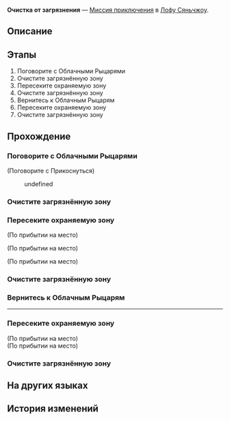 {{Дополнить|Диалоги.}}
{{Миссия Инфобокс
|id              = 4072121
|Название        = 
|Изображение     = Миссия Освоения Очистка от загрязнения.png
|Тип             = Миссия приключения
|События         = 
|Глава           = 
|Условия         = 
|Персонажи       = Командир Облачных Рыцарей; Огорчённый рыцарь; Первопроходец; Солдат Облачных Рыцарей
|СтартЛокация    = Порт Звездочёт Навалия
|Мир             = Лофу Сяньчжоу
|Локации         = Порт Звездочёт Навалия
|Предыдущая      = 
|Следующая       = 
|Награды         = 
}}
'''Очистка от загрязнения''' — [[Миссия приключения]] в [[Лофу Сяньчжоу]].

==Описание==
{{Описание|<!--официальное описание из Перекрёстка судеб-->}}

==Этапы==
# Поговорите с Облачными Рыцарями
# Очистите загрязнённую зону
# Пересеките охраняемую зону
# Очистите загрязнённую зону
# Вернитесь к Облачным Рыцарям
# Пересеките охраняемую зону
# Очистите загрязнённую зону

==Прохождение==
{{Дополнить}}


===Поговорите с Облачными Рыцарями===
{{Описание миссии|локация=Порт Звездочёт Навалия|Поговорите с Облачными Рыцарями, охраняющими порт Звездочёт Навалия, и узнайте, не требуется ли им помощь.}}
{{Диалог Начало}}

;(Поговорите с Прикоснуться)
<!--Unknown TalkSentence: 407212101-->
<!--Unknown TalkSentence: 407212102-->
<!--Unknown TalkSentence: 407212103-->
:{{Диалог|Стрелка}} undefined
<!--Unknown TalkSentence: 407212106-->
<!--Unknown TalkSentence: 407212107-->
<!--Unknown TalkSentence: 407212108-->
<!--Unknown TalkSentence: 407212109-->
{{Диалог Конец}}

===Очистите загрязнённую зону===
{{Описание миссии|локация=Порт Звездочёт Навалия|Очистите все загрязнения.}}
{{Диалог Начало}}
{{Диалог Конец}}

===Пересеките охраняемую зону===
{{Описание миссии|локация=Порт Звездочёт Навалия|Используйте Дитина для пересечения охраняемой зоны и постарайтесь не привлечь внимание противников.}}
{{Диалог Начало}}
;(По прибытии на место)

;(По прибытии на место)
<!--Unknown TalkSentence: 407212119-->
;(По прибытии на место)
{{Диалог Конец}}

===Очистите загрязнённую зону===
{{Описание миссии|локация=Порт Звездочёт Навалия|Очистите все загрязнения.}}
{{Диалог Начало}}
{{Диалог Конец}}

===Вернитесь к Облачным Рыцарям===
{{Описание миссии|локация=Порт Звездочёт Навалия|Вернитесь к Облачным Рыцарям, охраняющим порт Звездочёт Навалия, и получите награду.}}
{{Диалог Начало}}
----
<!--Unknown TalkSentence: 407212120-->
<!--Unknown TalkSentence: 407212121-->
<!--Unknown TalkSentence: 407212123-->
{{Диалог Конец}}

===Пересеките охраняемую зону===
{{Описание миссии|локация=Порт Звездочёт Навалия|Используйте Дитина для пересечения охраняемой зоны и постарайтесь не привлечь внимание противников.}}
{{Диалог Начало}}
;(По прибытии на место)
;(По прибытии на место)
{{Диалог Конец}}

===Очистите загрязнённую зону===
{{Описание миссии|локация=Порт Звездочёт Навалия|Очистите все загрязнения.}}
{{Диалог Начало}}
{{Диалог Конец}}

==На других языках==
{{На других языках
|en   = Pollution Purification
|zhs  = 污染清理
|zht  = 污染清理
|ja   = 汚染処理
|ko   = 오염 청소
|es   = Limpieza de la contaminación
|fr   = Assainissement de la pollution
|ru   = Очистка от загрязнения
|th   = ชะล้างมลภาวะ
|vi   = Xử Lý Sự Ô Uế
|de   = Verschmutzungsreinigung
|id   = Pembersihan Polusi
|pt   = Purificação de Poluição
}}

==История изменений==
{{История изменений|2.7}}
